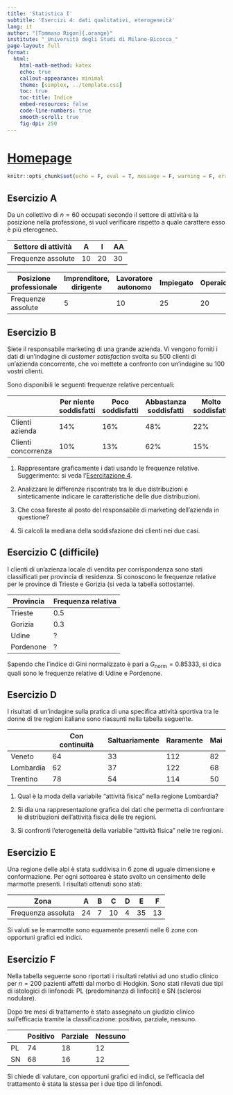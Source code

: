 ```yaml
---
title: 'Statistica I'
subtitle: 'Esercizi 4: dati qualitativi, eterogeneità'
lang: it
author: "[Tommaso Rigon]{.orange}"
institute: "_Università degli Studi di Milano-Bicocca_"
page-layout: full
format:
  html:
    html-math-method: katex
    echo: true
    callout-appearance: minimal
    theme: [simplex, ../template.css]
    toc: true
    toc-title: Indice
    embed-resources: false
    code-line-numbers: true
    smooth-scroll: true
    fig-dpi: 250
---
```



# [Homepage](../index.html)


```r
knitr::opts_chunk$set(echo = F, eval = T, message = F, warning = F, error = F, comment = NA, cache = F, include = T, R.options = list(width = 100), collapse = T, dpi = 200, fig.align = "center", fig.height = 4, fig.width = 8)
```

## Esercizio A

Da un collettivo di $n = 60$ occupati secondo il settore di attività e la posizione nella professione, si vuol verificare rispetto a quale carattere esso è più eterogeneo.

| Settore di attività | A   | I   | AA  |
|---------------------|-----|-----|-----|
| Frequenze assolute  | 10  | 20  | 30  |

| **Posizione professionale** | Imprenditore, dirigente | Lavoratore autonomo | Impiegato | Operaio |
|-----------------|---------------|--------------|--------------|--------------|
| Frequenze assolute          | 5                       | 10                  | 25        | 20      |

## Esercizio B

Siete il responsabile marketing di una grande azienda. Vi vengono forniti i dati di un'indagine di *customer satisfaction* svolta su $500$ clienti di un'azienda concorrente, che voi mettete a confronto con un'indagine su $100$ vostri clienti.

Sono disponibili le seguenti frequenze relative percentuali:

|                     | Per niente soddisfatti | Poco soddisfatti | Abbastanza soddisfatti | Molto soddisfatti |
|---------------|---------------|---------------|---------------|---------------|
| Clienti azienda     | 14%                    | 16%              | 48%                    | 22%               |
| Clienti concorrenza | 10%                    | 13%              | 62%                    | 15%               |

1.  Rappresentare graficamente i dati usando le frequenze relative. [Suggerimento]{.blue}: si veda l'[Esercitazione 4](exe_4.html).

2.  Analizzare le differenze riscontrate tra le due distribuzioni e sinteticamente indicare le caratteristiche delle due distribuzioni.

3.  Che cosa fareste al posto del responsabile di marketing dell'azienda in questione?

4.  Si calcoli la mediana della soddisfazione dei clienti nei due casi.

## Esercizio C (difficile)

I clienti di un'azienza locale di vendita per corrispondenza sono stati classificati per provincia di residenza. Si conoscono le frequenze relative per le province di Trieste e Gorizia (si veda la tabella sottostante).

| Provincia | Frequenza relativa |
|-----------|--------------------|
| Trieste   | 0.5                |
| Gorizia   | 0.3                |
| Udine     | ?                  |
| Pordenone | ?                  |

Sapendo che l'indice di Gini normalizzato è pari a $G_\text{norm} = 0.85333$, si dica quali sono le frequenze relative di Udine e Pordenone.

## Esercizio D

I risultati di un'indagine sulla pratica di una specifica attività sportiva tra le donne di tre regioni italiane sono riassunti nella tabella seguente.

|           | Con continuità | Saltuariamente | Raramente | Mai |
|-----------|----------------|----------------|-----------|-----|
| Veneto    | 64             | 33             | 112       | 82  |
| Lombardia | 62             | 37             | 122       | 68  |
| Trentino  | 78             | 54             | 114       | 50  |

1.  Qual è la moda della variabile "attività fisica" nella regione Lombardia?

2.  Si dia una rappresentazione grafica dei dati che permetta di confrontare le distribuzioni dell'attività fisica delle tre regioni.

3.  Si confronti l'eterogeneità della variabile "attività fisica" nelle tre regioni.

## Esercizio E

Una regione delle alpi è stata suddivisa in 6 zone di uguale dimensione e conformazione. Per ogni sottoarea è stato svolto un censimento delle marmotte presenti. I risultati ottenuti sono stati:

| Zona               | A   | B   | C   | D   | E   | F   |
|--------------------|-----|-----|-----|-----|-----|-----|
| Frequenza assoluta | 24  | 7   | 10  | 4   | 35  | 13  |

Si valuti se le marmotte sono equamente presenti nelle $6$ zone con opportuni grafici ed indici.

## Esercizio F

Nella tabella seguente sono riportati i risultati relativi ad uno studio clinico per $n = 200$ pazienti affetti dal morbo di Hodgkin. Sono stati rilevati due tipi di istologici di linfonodi: PL (predominanza di linfociti) e SN (sclerosi nodulare).

Dopo tre mesi di trattamento è stato assegnato un giudizio clinico sull'efficacia tramite la classificazione: positivo, parziale, nessuno.

|     | Positivo | Parziale | Nessuno |
|-----|----------|----------|---------|
| PL  | 74       | 18       | 12      |
| SN  | 68       | 16       | 12      |

Si chiede di valutare, con opportuni grafici ed indici, se l'efficacia del trattamento è stata la stessa per i due tipo di linfonodi.
